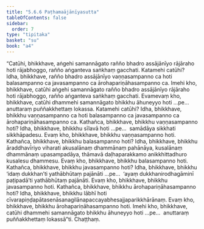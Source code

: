 ```yaml
---
title: "5.6.6 Paṭhamaājānīyasutta"
tableOfContents: false
sidebar:
  order: 7
type: "tipitaka"
basket: "su"
book: "a4"
---
```



<DynamicBreadcrumb />

<Division number="259" book="a4">

<Paragraph number="1541" book="a4">
“Catūhi, bhikkhave, aṅgehi samannāgato rañño bhadro assājānīyo rājāraho hoti rājabhoggo, rañño aṅganteva saṅkhaṃ gacchati. Katamehi catūhi? Idha, bhikkhave, rañño bhadro assājānīyo vaṇṇasampanno ca hoti balasampanno ca javasampanno ca ārohapariṇāhasampanno ca. Imehi kho, bhikkhave, catūhi aṅgehi samannāgato rañño bhadro assājānīyo rājāraho hoti rājabhoggo, rañño aṅganteva saṅkhaṃ gacchati.
</Paragraph>

<Paragraph number="1542" book="a4">
Evamevaṃ kho, bhikkhave, catūhi dhammehi samannāgato bhikkhu āhuneyyo hoti …pe…  anuttaraṃ puññakkhettaṃ lokassa. Katamehi catūhi? Idha, bhikkhave, bhikkhu vaṇṇasampanno ca hoti balasampanno ca javasampanno ca ārohapariṇāhasampanno ca.
</Paragraph>

<Paragraph number="1543" book="a4">
Kathañca, bhikkhave, bhikkhu vaṇṇasampanno hoti? Idha, bhikkhave, bhikkhu sīlavā hoti …pe…  samādāya sikkhati sikkhāpadesu. Evaṃ kho, bhikkhave, bhikkhu vaṇṇasampanno hoti.
</Paragraph>

<Paragraph number="1544" book="a4">
Kathañca, bhikkhave, bhikkhu balasampanno hoti? Idha, bhikkhave, bhikkhu āraddhavīriyo viharati akusalānaṃ dhammānaṃ pahānāya, kusalānaṃ dhammānaṃ upasampadāya, thāmavā daḷhaparakkamo anikkhittadhuro kusalesu dhammesu. Evaṃ kho, bhikkhave, bhikkhu balasampanno hoti.
</Paragraph>

<Paragraph number="1545" book="a4">
Kathañca, bhikkhave, bhikkhu javasampanno hoti? Idha, bhikkhave, bhikkhu ‘idaṃ dukkhan’ti yathābhūtaṃ pajānāti …pe…  ‘ayaṃ dukkhanirodhagāminī paṭipadā’ti yathābhūtaṃ pajānāti. Evaṃ kho, bhikkhave, bhikkhu javasampanno hoti.
</Paragraph>

<Paragraph number="1546" book="a4">
Kathañca, bhikkhave, bhikkhu ārohapariṇāhasampanno hoti? Idha, bhikkhave, bhikkhu lābhī hoti cīvarapiṇḍapātasenāsanagilānapaccayabhesajjaparikkhārānaṃ. Evaṃ kho, bhikkhave, bhikkhu ārohapariṇāhasampanno hoti.
</Paragraph>

<Paragraph number="1547" book="a4">
Imehi kho, bhikkhave, catūhi dhammehi samannāgato bhikkhu āhuneyyo hoti …pe…  anuttaraṃ puññakkhettaṃ lokassā”ti.

</Paragraph>
</Division>

<Paragraph number="1548" type="center" book="a4">
Chaṭṭhaṃ.
</Paragraph>